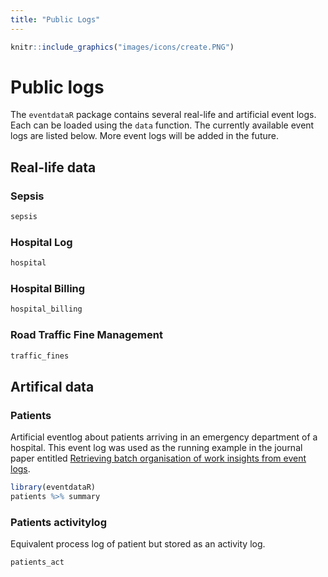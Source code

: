```yaml
---
title: "Public Logs"
---
```



```r
knitr::include_graphics("images/icons/create.PNG")
```

# Public logs

The `eventdataR` package contains several real-life and artificial event logs. Each can be loaded using the `data` function. The currently available event logs are listed below. More event logs will be added in the future.

## Real-life data

### Sepsis

```r
sepsis
```

### Hospital Log

```r
hospital
```

### Hospital Billing

```r
hospital_billing
```

### Road Traffic Fine Management

```r
traffic_fines
```

## Artifical data

### Patients

Artificial eventlog about patients arriving in an emergency department of a hospital. This event log was used as the running example in the journal paper entitled [Retrieving batch organisation of work insights from event logs](http://www.sciencedirect.com/science/article/pii/S0167923617300374).


```r
library(eventdataR)
patients %>% summary
```

### Patients activitylog

Equivalent process log of patient but stored as an activity log. 

```r
patients_act
```


